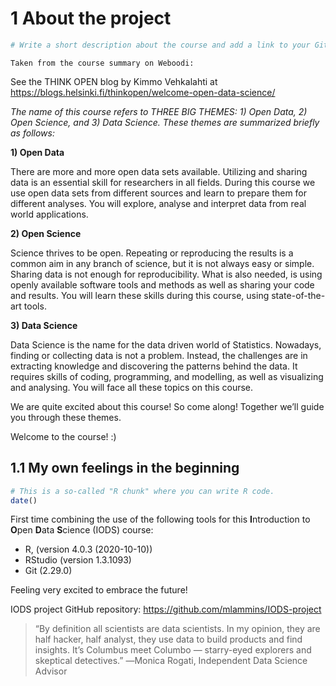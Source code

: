 
# 1 About the project

```r
# Write a short description about the course and add a link to your GitHub repository here. This is an R Markdown (.Rmd) file so you should use R Markdown syntax.*
```

    Taken from the course summary on Weboodi:

See the THINK OPEN blog by Kimmo Vehkalahti at
<https://blogs.helsinki.fi/thinkopen/welcome-open-data-science/>  

*The name of this course refers to THREE BIG THEMES: 1) Open Data, 2) Open Science, and 3) Data Science. These themes are summarized briefly as follows:*

**1) Open Data**

There are more and more open data sets available. Utilizing and sharing data is an essential skill for researchers in all fields. During this course we use open data sets from different sources and learn to prepare them for different analyses. You will explore, analyse and interpret data from real world applications.

**2) Open Science**

Science thrives to be open. Repeating or reproducing the results is a common aim in any branch of science, but it is not always easy or simple. Sharing data is not enough for reproducibility. What is also needed, is using openly available software tools and methods as well as sharing your code and results. You will learn these skills during this course, using state-of-the-art tools.

**3) Data Science**

Data Science is the name for the data driven world of Statistics. Nowadays, finding or collecting data is not a problem. Instead, the challenges are in extracting knowledge and discovering the patterns behind the data. It requires skills of coding, programming, and modelling, as well as visualizing and analysing. You will face all these topics on this course.

We are quite excited about this course! So come along! Together we’ll guide you through these themes.

Welcome to the course! :)

## 1.1 My own feelings in the beginning

```r
# This is a so-called "R chunk" where you can write R code.
date()
```
 

First time combining the use of the following tools for this **I**ntroduction to **O**pen **D**ata **S**cience (IODS) course:

* R, (version 4.0.3 (2020-10-10))
* RStudio (version 1.3.1093)
* Git (2.29.0)

Feeling very excited to embrace the future!


IODS project GitHub repository:
[https://github.com/mlammins/IODS-project](https://github.com/mlammins/IODS-project)

> "By definition all scientists are data scientists. In my opinion, they are half hacker, half analyst, they use data to build products and find insights. It’s Columbus meet Columbo ― starry-eyed explorers and skeptical detectives.”
> ―Monica Rogati, Independent Data Science Advisor